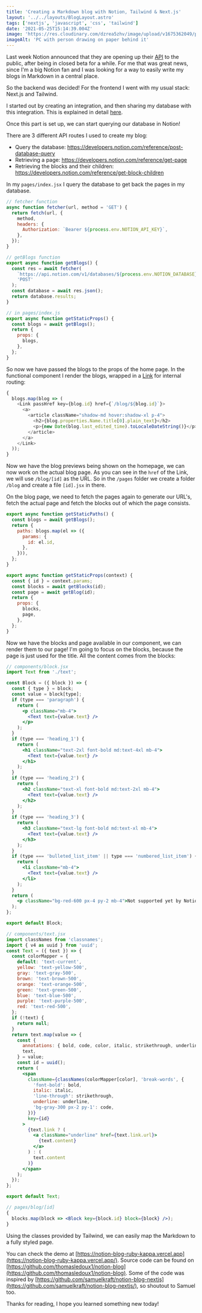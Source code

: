 ```yaml
---
title: 'Creating a Markdown blog with Notion, Tailwind & Next.js'
layout: '../../layouts/BlogLayout.astro'
tags: ['nextjs', 'javascript', 'css', 'tailwind']
date: '2021-05-25T15:14:39.004Z'
image: 'https://res.cloudinary.com/dzrea5zhv/image/upload/v1675362049/photo-1432888498266-38ffec3eaf0a_vqprgd'
imageAlt: 'PC with person drawing on paper behind it'
---
```


Last week Notion announced that they are opening up their [API](https://developers.notion.com) to the public, after being in closed beta for a while.
For me that was great news, since I'm a big Notion fan and I was looking for a way to easily write my blogs in Markdown in a central place.

So the backend was decided! For the frontend I went with my usual stack: Next.js and Tailwind.

I started out by creating an integration, and then sharing my database with this integration. This is explained in detail [here](https://developers.notion.com/docs/getting-started).

Once this part is set up, we can start querying our database in Notion!

There are 3 different API routes I used to create my blog:

- Query the database: https://developers.notion.com/reference/post-database-query
- Retrieving a page: https://developers.notion.com/reference/get-page
- Retrieving the blocks and their children: https://developers.notion.com/reference/get-block-children

In my `pages/index.jsx` I query the database to get back the pages in my database.

```javascript
// fetcher function
async function fetcher(url, method = 'GET') {
  return fetch(url, {
    method,
    headers: {
      Authorization: `Bearer ${process.env.NOTION_API_KEY}`,
    },
  });
}

// getBlogs function
export async function getBlogs() {
  const res = await fetcher(
    `https://api.notion.com/v1/databases/${process.env.NOTION_DATABASE}/query`,
    'POST'
  );
  const database = await res.json();
  return database.results;
}

// in pages/index.js
export async function getStaticProps() {
  const blogs = await getBlogs();
  return {
    props: {
      blogs,
    },
  };
}
```

So now we have passed the blogs to the props of the home page.
In the functional component I render the blogs, wrapped in a [Link](https://nextjs.org/docs/api-reference/next/link) for internal routing:

```javascript
{
  blogs.map(blog => (
    <Link passHref key={blog.id} href={`/blog/${blog.id}`}>
      <a>
        <article className="shadow-md hover:shadow-xl p-4">
          <h2>{blog.properties.Name.title[0].plain_text}</h2>
          <p>{new Date(blog.last_edited_time).toLocaleDateString()}</p>
        </article>
      </a>
    </Link>
  ));
}
```

Now we have the blog previews being shown on the homepage, we can now work on the actual blog page.
As you can see in the `href` of the Link, we will use `/blog/[id]` as the URL.
So in the `/pages` folder we create a folder `/blog` and create a file `[id].jsx` in there.

On the blog page, we need to fetch the pages again to generate our URL's, fetch the actual page and fetch the blocks out of which the page consists.

```javascript
export async function getStaticPaths() {
  const blogs = await getBlogs();
  return {
    paths: blogs.map(el => ({
      params: {
        id: el.id,
      },
    })),
  };
}
```

```javascript
export async function getStaticProps(context) {
  const { id } = context.params;
  const blocks = await getBlocks(id);
  const page = await getBlog(id);
  return {
    props: {
      blocks,
      page,
    },
  };
}
```

Now we have the blocks and page available in our component, we can render them to our page!
I'm going to focus on the blocks, because the page is just used for the title.
All the content comes from the blocks:

```jsx
// components/block.jsx
import Text from './text';

const Block = ({ block }) => {
  const { type } = block;
  const value = block[type];
  if (type === 'paragraph') {
    return (
      <p className="mb-4">
        <Text text={value.text} />
      </p>
    );
  }
  if (type === 'heading_1') {
    return (
      <h1 className="text-2xl font-bold md:text-4xl mb-4">
        <Text text={value.text} />
      </h1>
    );
  }
  if (type === 'heading_2') {
    return (
      <h2 className="text-xl font-bold md:text-2xl mb-4">
        <Text text={value.text} />
      </h2>
    );
  }
  if (type === 'heading_3') {
    return (
      <h3 className="text-lg font-bold md:text-xl mb-4">
        <Text text={value.text} />
      </h3>
    );
  }
  if (type === 'bulleted_list_item' || type === 'numbered_list_item') {
    return (
      <li className="mb-4">
        <Text text={value.text} />
      </li>
    );
  }
  return (
    <p className="bg-red-600 px-4 py-2 mb-4">Not supported yet by Notion API</p>
  );
};

export default Block;
```

```jsx
// components/text.jsx
import classNames from 'classnames';
import { v4 as uuid } from 'uuid';
const Text = ({ text }) => {
  const colorMapper = {
    default: 'text-current',
    yellow: 'text-yellow-500',
    gray: 'text-gray-500',
    brown: 'text-brown-500',
    orange: 'text-orange-500',
    green: 'text-green-500',
    blue: 'text-blue-500',
    purple: 'text-purple-500',
    red: 'text-red-500',
  };
  if (!text) {
    return null;
  }
  return text.map(value => {
    const {
      annotations: { bold, code, color, italic, strikethrough, underline },
      text,
    } = value;
    const id = uuid();
    return (
      <span
        className={classNames(colorMapper[color], 'break-words', {
          'font-bold': bold,
          italic: italic,
          'line-through': strikethrough,
          underline: underline,
          'bg-gray-300 px-2 py-1': code,
        })}
        key={id}
      >
        {text.link ? (
          <a className="underline" href={text.link.url}>
            {text.content}
          </a>
        ) : (
          text.content
        )}
      </span>
    );
  });
};

export default Text;

// pages/blog/[id]
{
  blocks.map(block => <Block key={block.id} block={block} />);
}
```

Using the classes provided by Tailwind, we can easily map the Markdown to a fully styled page.

You can check the demo at [https://notion-blog-ruby-kappa.vercel.app](https://notion-blog-ruby-kappa.vercel.app/).
Source code can be found on [https://github.com/thomasledoux1/notion-blog](https://github.com/thomasledoux1/notion-blog).
Some of the code was inspired by [https://github.com/samuelkraft/notion-blog-nextjs](https://github.com/samuelkraft/notion-blog-nextjs/), so shoutout to Samuel too.

Thanks for reading, I hope you learned something new today!
